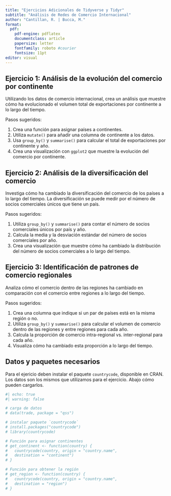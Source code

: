 ```yaml
---
title: "Ejercicios Adicionales de Tidyverse y Tidyr"
subtitle: "Análisis de Redes de Comercio Internacional"
author: "Cantillan, R. | Bucca, M."
format: 
  pdf:
    pdf-engine: pdflatex
    documentclass: article
    papersize: letter
    fontfamily: roboto #courier
    fontsize: 11pt
editor: visual
---
```





## Ejercicio 1: Análisis de la evolución del comercio por continente

Utilizando los datos de comercio internacional, crea un análisis que muestre cómo ha evolucionado el volumen total de exportaciones por continente a lo largo del tiempo.

Pasos sugeridos:

1. Crea una función para asignar países a continentes.
2. Utiliza `mutate()` para añadir una columna de continente a los datos.
3. Usa `group_by()`{.function} y `summarise()`{.function} para calcular el total de exportaciones por continente y año.
4. Crea una visualización con `ggplot2` que muestre la evolución del comercio por continente.

## Ejercicio 2: Análisis de la diversificación del comercio

Investiga cómo ha cambiado la diversificación del comercio de los países a lo largo del tiempo. La diversificación se puede medir por el número de socios comerciales únicos que tiene un país.

Pasos sugeridos:

1. Utiliza `group_by()` y `summarise()` para contar el número de socios comerciales únicos por país y año.
2. Calcula la media y la desviación estándar del número de socios comerciales por año.
3. Crea una visualización que muestre cómo ha cambiado la distribución del número de socios comerciales a lo largo del tiempo.

## Ejercicio 3: Identificación de patrones de comercio regionales

Analiza cómo el comercio dentro de las regiones ha cambiado en comparación con el comercio entre regiones a lo largo del tiempo.

Pasos sugeridos:

1. Crea una columna que indique si un par de países está en la misma región o no.
2. Utiliza `group_by()` y `summarise()` para calcular el volumen de comercio dentro de las regiones y entre regiones para cada año.
3. Calcula la proporción de comercio intra-regional vs. inter-regional para cada año.
4. Visualiza cómo ha cambiado esta proporción a lo largo del tiempo.




::: {.callout-note}
## Datos y paquetes necesarios

Para el ejericio deben instalar el paquete `countrycode`, disponible en CRAN. Los datos son los mismos que utilizamos para el ejercicio. Abajo cómo pueden cargarlos. 

```r
#| echo: true
#| warning: false

# carga de datos 
# data(trade, package = "qss")

# instalar paquete `countrycode`
# install.packages("countrycode")
# library(countrycode)

# Función para asignar continentes
# get_continent <- function(country) {
#   countrycode(country, origin = "country.name", 
#   destination = "continent")
# }

# Función para obtener la región
# get_region <- function(country) {
#   countrycode(country, origin = "country.name", 
#   destination = "region")
# }
```
:::

